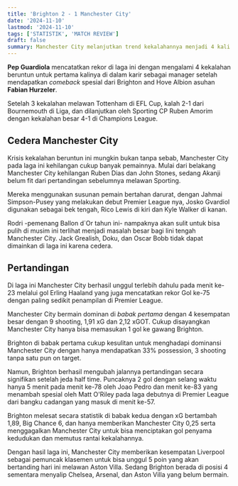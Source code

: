 ```yaml
---
title: 'Brighton 2 - 1 Manchester City'
date: '2024-11-10'
lastmod: '2024-11-10'
tags: ['STATISTIK', 'MATCH REVIEW']
draft: false
summary: Manchester City melanjutkan trend kekalahannya menjadi 4 kali setelah gagal memutusnya dengan kekalahan 2-1 atas Brighton and Hove Albion
---
```


**Pep Guardiola** mencatatkan rekor di laga ini dengan mengalami 4 kekalahan beruntun 
untuk pertama kalinya di dalam karir sebagai manager setelah mendapatkan *comeback* spesial dari 
Brighton and Hove Albion asuhan **Fabian Hurzeler**.

Setelah 3 kekalahan melawan Tottenham di EFL Cup, 
kalah 2-1 dari Bournemouth di Liga, dan dilanjutkan oleh Sporting CP Ruben Amorim dengan kekalahan besar 4-1 di Champions League.

<MatchStats match_id={1821260} />

## Cedera Manchester City

Krisis kekalahan beruntun ini mungkin bukan tanpa sebab, Manchester City pada laga ini kehilangan cukup banyak pemainnya.
Mulai dari belakang Manchester City kehilangan Ruben Dias dan John Stones, sedang Akanji belum fit dari pertandingan sebelumnya melawan Sporting.

Mereka menggunakan susunan pemain bertahan darurat, dengan Jahmai Simpson-Pusey yang melakukan debut Premier League nya, Josko Gvardiol digunakan sebagai bek tengah,
Rico Lewis di kiri dan Kyle Walker di kanan.

Rodri -pemenang Ballon d`Or tahun ini- nampaknya akan sulit untuk bisa pulih di musim ini terlihat menjadi masalah besar bagi lini tengah Manchester City.
Jack Grealish, Doku, dan Oscar Bobb tidak dapat dimainkan di laga ini karena cedera.


<XGMatchStory match_id={1821260} />

## Pertandingan

Di laga ini Manchester City berhasil unggul terlebih dahulu pada menit ke-23 melalui gol Erling Haaland yang juga
mencatatkan rekor Gol ke-75 dengan paling sedikit penampilan di Premier League.

Manchester City bermain dominan di *babak pertama* dengan 4 kesempatan besar dengan 9 shooting, 1,91 xG dan 2,12 xGOT.
Cukup disayangkan Manchester City hanya bisa memasukan 1 gol ke gawang Brighton.

Brighton di babak pertama cukup kesulitan untuk menghadapi dominansi Manchester City dengan hanya mendapatkan 33% possession, 3 shooting 
tanpa satu pun on target.

<PassingNetwork match_id={1821260} />

Namun, Brighton berhasil mengubah jalannya pertandingan secara signifikan setelah jeda half time.
Puncaknya 2 gol dengan selang waktu hanya 5 menit pada menit ke-78 oleh Joao Pedro dan menit ke-83 yang 
menambah spesial oleh Matt O'Riley pada laga debutnya di Premier League dari bangku cadangan yang masuk di menit ke-57.

<Chalkboard match_id={1821260} />

Brighton melesat secara statistik di babak kedua dengan xG bertambah 1,89, Big Chance 6, dan hanya memberikan 
Manchester City 0,25 serta menggagalkan Manchester City untuk bisa menciptakan gol penyama kedudukan dan memutus rantai kekalahannya.

Dengan hasil laga ini, Manchester City memberikan kesempatan Liverpool sebagai pemuncak klasemen untuk bisa unggul 5 poin yang akan bertanding hari ini melawan Aston Villa.
Sedang Brighton berada di posisi 4 sementara menyalip Chelsea, Arsenal, dan Aston Villa yang belum bermain.

<TouchHeatmaps match_id={1821260} />
